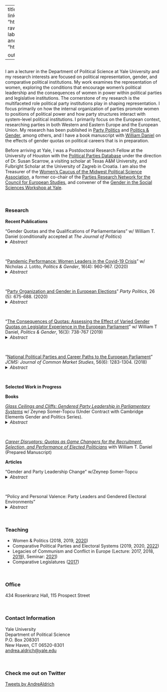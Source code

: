 
---
title: "Andrea S. Aldrich"
image: "2023_04_17_Headshot.jpg"
links:
  - label: CV
    url: "https://www.dropbox.com/s/ub5x1bkr993b93q/Aldrich.CV.pdf?raw=1"
  - label: Email
    url: "mailto:andrea.aldrich@yale.edu"
  - label: Office Hours
    url: "https://calendly.com/aldrich-andrea/15min"
  - label: Data
    url: "https://dataverse.harvard.edu/dataverse/andreasaldrich/"

output:
  postcards::trestles


---
 
## 

I am a lecturer in the Department of Political Science at Yale University and my research interests are focused on political representation, gender, and comparative political institutions. My work examines the representation of women, exploring the conditions that encourage women's political leadership and the consequences of women in power within political parties and legislative institutions. The cornerstone of my research is the multifaceted role political party institutions play in shaping representation. I focus primarily on how the internal organization of parties promote women to positions of political power and how party structures interact with system-level political institutions. I primarily focus on the European context, researching parties in both Western and Eastern Europe and the European Union. My research has been published in [Party Politics](https://journals.sagepub.com/doi/10.1177/1354068818806630 "Party Politics"){target="_blank"} and [Politics & Gender](https://www.cambridge.org/core/journals/politics-and-gender/article/pandemic-performance-women-leaders-in-the-covid19-crisis/579B3EA9BE0CD8215EE2E74257252FED  "Politics & Gender"){target="_blank"}, among others, and I have a book manuscript with [William Daniel](https://sites.google.com/site/wdaniel127/ "William T. Daniel"){target="_blank"} on the effects of gender quotas on political careers that is in preparation.

Before arriving at Yale, I was a Postdoctoral Research Fellow at the University of Houston with the [Political Parties Database](https://www.politicalpartydb.org/ "Political Parties Database"){target="_blank"} under the direction of Dr. Susan Scarrow, a visiting scholar at Texas A&M University, and Fulbright Scholar at the University of Zagreb in Croatia. I am also the Treasurer of the [Women's Caucus of the Midwest Political Science Association](http://www.mpsawomen.org/index.html "Women's Caucus of the Midwest Political Science Association"){target="_blank"}, a former co-chair of the [Parties Research Network for the Council for European Studies](https://councilforeuropeanstudies.org/membership/research-networks/political-parties-party-systems-and-elections/Political "Parties Research Network for the Council for European Studies"){target="_blank"}, and convener of the [Gender in the Social Sciences Workshop at Yale](https://genderworkshop.yale.edu/ "Gender in the Social SCience Workshop"){target="_blank"}. 


&nbsp;

### Research
 **Recent Publications**
 
 "Gender Quotas and the Qualifications of Parliamentarians" w/ William T. Daniel (conditionally accepted at *The Journal of Politics*)
<details>
<summary>*Abstract*</summary>
Gender quotas in legislative elections are a central component of institutional reform to increase women's inclusion in politics. We investigate how quotas affect women's representation and the qualifications of parliamentarians from all EU member states over the last 40 years, which had 11 countries pass gender quotas legislation. We capitalize on the unique variation of national electoral systems used in European Parliament elections to all nine legislative sessions (1979-2019) and investigate the relationship between quotas and the qualifications of parliamentarians. We provide compelling evidence that the passage of quota legislation is associated with higher levels of educational attainment among legislators. By examining the complete elected history of the European Parliament, we are able to provide generalizable and robust support for the impact of quotas on legislator qualities in a way that has thus far been observed in only single country contexts and fixed time periods. 

</details>
&nbsp;


"[Pandemic Performance: Women Leaders in the Covid-19 Crisis](https://www.cambridge.org/core/journals/politics-and-gender/article/pandemic-performance-women-leaders-in-the-covid19-crisis/579B3EA9BE0CD8215EE2E74257252FED  "Pandemic Performance: Women Leaders in the Covid-19"){target="_blank"}" w/ Nicholas J. Lotito, *Politics & Gender*, 16(4): 960-967. (2020)
<details>
<summary>*Abstract*</summary>
Media outlets have reported that women leaders around the globe are managing the COVID-19 crisis better than their male counterparts, responding faster and communicating better about pandemic policies. In this article, we examine empirical data on the timing of policy responses from the Coronavirus Government Response Tracker to determine whether and how countries led by women reacted differently to the pandemic. Exploring the relationship between the gender of leaders and legislators and the timing of stay-at-home orders, school closures, and coordinated public information campaigns, we find no statistical evidence supporting popular claims in the media. However, we find some evidence that the level of gender equality in legislatures is related to school closures, a policy with clear gendered consequences. These conclusions are an important first step in understanding the potentially gendered nature of the crisis response and identifying new avenues for research.

</details> <br>


"[Party Organization and Gender in European Elections](https://journals.sagepub.com/doi/10.1177/1354068818806630 "Party Organization and Gender in European Elections"){target="_blank"}" *Party Politics*, 26 (5): 675-688. (2020)
<details>
<summary>*Abstract*</summary>
Political parties often monopolize the flow of politicians into elected office making it important to understand when, and under what conditions, parties are more or less likely to promote gender equality in representation. This article argues that party choices to nominate women in elections are conditional on the centralization of candidate selection within the party. Gender quotas and characteristics of the electoral environment have differential effects on candidate lists across party types. Leveraging data at the party level, I test when it is electorally feasible and organizationally possible for parties to nominate women for office. I find that candidate selection procedures condition the effects of party strategy and characteristics of the electoral environment on the percentage of women on electoral lists. The results provide insight into how strategic party choices, attenuated by electoral considerations and organization, impact the diversity of representation in political institutions.

</details>
&nbsp;

“[The Consequences of Quotas: Assessing the Effect of Varied Gender Quotas on Legislator Experience in the European Parliament](https://www.cambridge.org/core/journals/politics-and-gender/article/abs/consequences-of-quotas-assessing-the-effect-of-varied-gender-quotas-on-legislator-experience-in-the-european-parliament/4E1C001712F5D236327B8F1FA685CC97 "The Consequences of Quotas: Assessing the Effect of Varied Gender Quotas on Legislator Experience in the European Parliament"){targe="_blank"}" w/ William T Daniel, *Politics & Gender*, 16(3): 738-767 (2019)
<details>
<summary>*Abstract*</summary>
This article explores the consequences of quotas on the level of diversity observed in legislators’ professional and political experience. We examine how party system and electoral system features that are meant to favor female representation, such as gender quotas for candidate selection or placement mandates on electoral lists, affect the composition of legislatures by altering the mix of professional and political qualifications held by its members. Using data collected for all legislators initially seated to the current session of the European Parliament, one of the largest and most diverse democratically elected legislatures in the world, we find that quotas eliminate gendered differences in experience within the institution, particularly when used in conjunction with placement mandates that ensure female candidates are featured on electoral lists in viable positions. Electoral institutions can generally help to “level the playing field” between the backgrounds of men and women in elected office while increasing the presence of desirable qualities among European Parliament representatives of both genders.

</details>
&nbsp;

"[National Political Parties and Career Paths to the European Parliament](https://onlinelibrary.wiley.com/doi/abs/10.1111/jcms.12741 "National Political Parties and Career Paths to the European Parliament"){target="_blank"}" *JCMS: Journal of Common Market Studies*, 56(6): 1283-1304. (2018)   
<details>
<summary>*Abstract*</summary>
This paper explores how career paths leading to the European Parliament (EP) are influenced by the strategic goals of national political parties. Considering both individual career factors and the national electoral fate of political parties, it determines what conditions increase the likelihood that experienced or inexperienced politicians serve in the EP. Experienced politicians are more likely to reach the EP when they serve vote-seeking and policy-seeking parties while inexperienced politicians are more likely to enter the EP when their parties are opportunity seeking. Overall, I find the role of individual ambition is conditioned by party strategy to determine the institutional composition of the EP, contributing to a growing literature on the strategic use of European elections by national political parties. It suggests that the electoral goals of parties should be examined in order to understand the nature of democratic representation in the European Union.

</details>
&nbsp;

**Selected Work in Progress** 

**Books**

*[Glass Ceilings and Cliffs: Gendered Party Leadership in Parliamentary Systems](https://www.dropbox.com/s/d50waxtrko3bxxp/Gender_and_Party_Leadership_Change_Book%20%283%29.pdf?raw=1 "Glass Ceilings and Cliffs: Gendered Party Leadership in Parliamentary Systems"){target="_blank"}* w/ Zeynep Somer-Topcu (Under Contract with Cambridge Elements Gender and Politics Series).
<details>
<summary>*Abstract*</summary>
While the number of women in office around the world is on the rise, men continue to outnumber
women at high rates in top leadership positions. There are many reasons why it remains difficult
for women to reach powerful positions within politics that cover myriad electoral, institutional,
and individual conditions. In this monograph, we examine women’s careers as political party
leaders. We seek to understand what conditions make it more likely that women are selected as
party leaders, run as candidates for party leadership, and how gender impacts leadership tenures.
Tracking the careers of 269 political party leaders in eleven advanced parliamentary democracies
between 1980 and 2020, we provide rich, descriptive data on all stages of the leadership selection
and removal process and test the relationship between gender and leadership selection, challenges
to party leadership, and removal of leaders. Our analyses focus on performance indicators, selection
procedures, gender equality in politics, and their interactions as factors affecting the selection and
survival of women party leaders.
</details>
&nbsp;

*[Career Disruptors: Quotas as Game Changers for the Recruitment, Selection, and Performance of Elected Politicians](https://www.dropbox.com/s/ncztww14skeql2y/Title%20Page.pdf?raw=1 "Career Disruptors: Quotas as Game Changers for the Recruitment, Selection, and Performance of Elected Politicians"){target="_blank"}* with William T. Daniel (Prepared Manuscript)


**Articles**

“Gender and Party Leadership Change” w/Zeynep Somer-Topcu 
<details>
<summary>*Abstract*</summary>
While the number of women in political office around the world is on the rise, men continue to out number women at high rates in top leadership positions. There are many reasons why it remains difficult for women to reach powerful positions within politics that cover a myriad of electoral, institutional, and individual conditions. In this paper, we examine paths to leadership within political parties and seek to understand what conditions make it more likely that women are selected as party leaders. Using data from 252 leadership changes in eleven industrialized democracies between the late 1970s and 2019, we find that women's entry into political leadership is associated with party crises and elite selection in Westminster parliamentary systems but that women and and men come to power under largely similar political and reputation circumstances in PR system. 

</details>
&nbsp;

“Policy and Personal Valence: Party Leaders and Gendered Electoral Environments"
<details>
<summary>*Abstract*</summary>
This paper investigates the relationship between the use of valence in elections
and the gender of political party leaders. Using the Comparative Campaign Dynamics Project data (Debus, Somer-Topcu and Tavits 2018), I explore valence
statements used by parties in elections, both personal and policy related, to ask if,
and when, parties with woman leaders are more likely to use, and be targets of,
strategic valence statements. Given previous research, I argue that the use of valence in electoral campaigns will be gendered in nature, with women party leaders
more likely to experience valence attacks in campaigns but less likely to use valence
in the same environment. I find there are many unexpected differences in the use
of valence in campaigns that are associated with the gender of the party leader.
Specffically, parties with women party leaders are less likely to engage in valance
campaigns and are also less likely to be the subject of valance attacks.

</details>
&nbsp;

### Teaching
  + Women & Politics  (2018, 2019, [2020](https://www.dropbox.com/s/r9ikm460q6fmo47/PLSC220.Fall20.pdf?raw=1 "Syllabus"){target="_blank"})
  + Comparative Political Parties and Electoral Systems (2019, 2020, [2022](https://www.dropbox.com/s/fqqsb986ku9dkml/Comparative.Political.Parties.2022.pdf?raw=1 "Syllabus"){target="_blank"})
  + Legacies of Communism and Conflict in Europe (Lecture: 2017, 2018, [2019](https://www.dropbox.com/s/2e0fpf8f27fyi4d/PLSC400.Fall2019.pdf?raw=1 "Syllabus"){target="_blank"}), Seminar: [2021](https://www.dropbox.com/s/iitda2ch9ddig5l/PLSC400.Hybrid.2021.pdf?raw=1 "Syllabus"){target="_blank"})
  + Comparative Legislatures ([2017](https://www.dropbox.com/s/5mk3foe5tnkgrbr/Comparative.Legislatures.pdf?raw=1 "Syllabus"){target="_blank"})
 
&nbsp;

### Office
434 Rosenkranz Hall, 115 Prospect Street

&nbsp;

### Contact Information
Yale University\
Department of Political Science\
P.O. Box 208301\
New Haven, CT 06520-8301\
[andrea.aldrich@yale.edu](mailto:andrea.aldrich@yale.edu) 

&nbsp;

### Check me out on Twitter
<a class="twitter-timeline" data-width="500" data-height="500" data-theme="dark" href="https://twitter.com/AndreAldrich?ref_src=twsrc%5Etfw">Tweets by AndreAldrich</a> <script async src="https://platform.twitter.com/widgets.js" charset="utf-8"></script>



